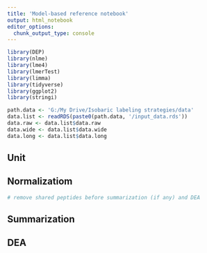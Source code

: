 ```yaml
---
title: 'Model-based reference notebook'
output: html_notebook
editor_options: 
  chunk_output_type: console
---
```


```r
library(DEP)
library(nlme)
library(lme4)
library(lmerTest)
library(limma)
library(tidyverse)
library(ggplot2)
library(stringi)
```


```r
path.data <- 'G:/My Drive/Isobaric labeling strategies/data'
data.list <- readRDS(paste0(path.data, '/input_data.rds'))
data.raw <- data.list$data.raw
data.wide <- data.list$data.wide
data.long <- data.list$data.long
```

## Unit

## Normalizatiom

```r
# remove shared peptides before summarization (if any) and DEA
```

## Summarization

## DEA
